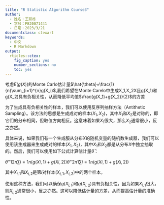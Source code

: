 ```yaml
---
title: "R Statistic Algorithm Course3"
author:
  - 姓名：王凯栋
  - 学号：PB20071441
  - 日期：2023/3/21
documentclass: ctexart
keywords:
  - 中文
  - R Markdown
output:
  rticles::ctex:
    fig_caption: yes
    number_sections: no
    toc: yes
---
```




考虑$E(g(X))$的Monte Carlo估计量$\hat{\theta}=\frac{1}{n}\sum_{i=1}^{n}g(X_i)$,我们希望在Monte Carelo中生成X_1,X_2\sim X且g(X_1)和g(X_2)具有负相关性，从而降低平均值$\frac{g(X_1)+g(X_2)}{2}$的方差



为了生成具有负相关性的样本，我们可以使用反序列抽样方法（Antithetic Sampling）。该方法的思想是生成成对的样本$(X_1,X_2)$，其中$X_1$和$X_2$是对称的，即它们的分布相同，但取值方向相反。这意味着如果$X_1$很大，那么$X_2$通常很小，反之亦然。

具体来说，如果我们有一个生成服从分布$X$的随机变量的随机数生成器，我们可以使用该生成器来生成成对的样本$(X_1,X_2)$，其中$X_1$和$X_2$都是从分布$X$中独立抽取的。然后，我们可以使用如下公式计算估计量$\hat{\theta}$：

$θ^=12n∑i=1n(g(Xi,1)+g(Xi,2))θ^=2n1​∑i=1n​(g(Xi,1​)+g(Xi,2​))$

其中$X_{i,1}$和$X_{i,2}$是第$i$对样本$(X_{i,1},X_{i,2})$中的两个样本。

使用这种方法，我们可以确保$g(X_{i,1})$和$g(X_{i,2})$具有负相关性，因为如果$X_{i,1}$很大，则$X_{i,2}$通常很小，反之亦然。这可以降低估计量的方差，从而提高估计量的准确性。